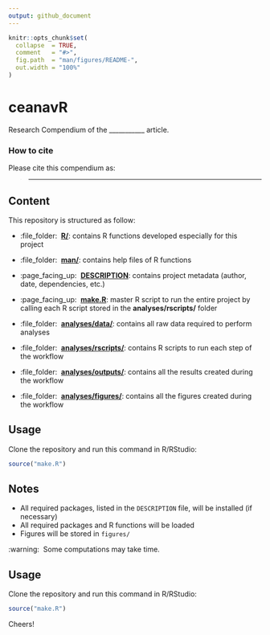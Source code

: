 ```yaml
---
output: github_document
---
```


<!-- README.md is generated from README.Rmd. Please edit that file -->


```r
knitr::opts_chunk$set(
  collapse  = TRUE,
  comment   = "#>",
  fig.path  = "man/figures/README-",
  out.width = "100%"
)
```



# ceanavR



Research Compendium of the ___________ article.



### How to cite



Please cite this compendium as: 

> ___________



## Content



This repository is structured as follow:

- :file_folder: &nbsp;[**R/**](https://github.com/ahasverus/ceanavR/tree/master/R):
contains R functions developed especially for this project

- :file_folder: &nbsp;[**man/**](https://github.com/ahasverus/ceanavR/tree/master/man):
contains help files of R functions

- :page_facing_up: &nbsp;[**DESCRIPTION**](https://github.com/ahasverus/ceanavR/tree/master/DESCRIPTION):
contains project metadata (author, date, dependencies, etc.)

- :page_facing_up: &nbsp;[**make.R**](https://github.com/ahasverus/ceanavR/tree/master/make.R):
master R script to run the entire project by calling each R script stored in the **analyses/rscripts/** folder

- :file_folder: &nbsp;[**analyses/data/**](https://github.com/ahasverus/ceanavR/tree/master/analyses/data):
contains all raw data required to perform analyses

- :file_folder: &nbsp;[**analyses/rscripts/**](https://github.com/ahasverus/ceanavR/tree/master/analyses/rscripts/):
contains R scripts to run each step of the workflow

- :file_folder: &nbsp;[**analyses/outputs/**](https://github.com/ahasverus/ceanavR/tree/master/analyses/outputs):
contains all the results created during the workflow

- :file_folder: &nbsp;[**analyses/figures/**](https://github.com/ahasverus/ceanavR/tree/master/analyses/figures):
contains all the figures created during the workflow



## Usage



Clone the repository and run this command in R/RStudio:

```r
source("make.R")
```



## Notes



- All required packages, listed in the `DESCRIPTION` file, will be installed (if necessary)
- All required packages and R functions will be loaded
- Figures will be stored in `figures/`


:warning: &nbsp;Some computations may take time.



## Usage



Clone the repository and run this command in R/RStudio:

```r
source("make.R")
```


Cheers!
